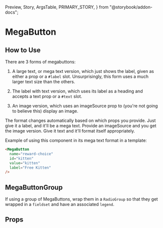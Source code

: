   Preview,
  Story,
  ArgsTable,
  PRIMARY_STORY,
} from "@storybook/addon-docs";

# MegaButton

<Preview>
  <Story id="components-mega-button--mega-text" />
  <Story id="components-mega-button--with-image" />
  <Story id="components-mega-button--small-text" />
</Preview>

## How to Use

There are 3 forms of megabuttons:

1. A large text, or mega text version, which just shows the label, given as either a prop or a `#label` slot. Unsurprisingly, this form uses a much larger text size than the others.

2. The label with text version, which uses its label as a heading and accepts a text prop or a `#text` slot.

3. An image version, which uses an imageSource prop to (you're not going to believe this) display an image.

The format changes automatically based on which props you provide. Just give it a label, and it'll be a mega text. Provide an imageSource and you get the image version. Give it text and it'll format itself appropriately.

Example of using this component in its mega text format in a template:

```html
<MegaButton
  name="reward-choice"
  id="kitten"
  value="kitten"
  label="Free Kitten"
/>
```

## MegaButtonGroup

If using a group of MegaButtons, wrap them in a `RadioGroup` so that they get wrapped in a `fieldset` and have an associated `legend`.

## Props

<ArgsTable story={PRIMARY_STORY} />
